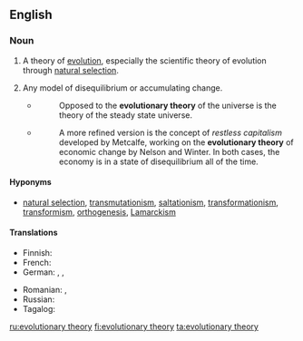 ==English==
{{wikipedia}}

===Noun===
{{en-noun|head=[[evolutionary]] [[theory]]|evolutionary theories}}

# {{context|biology}} A theory of [[evolution]], especially the scientific theory of evolution through [[natural selection]].
# {{context|by extension}} Any model of disequilibrium or accumulating change.
#* {{quote-book|year=1962|author=Clifford D. Simak|title=The Solar System: Our New Front Yard|chapter=|url=|isbn=|page=70}}
#*: Opposed to the '''evolutionary theory''' of the universe is the theory of the steady state universe.
#* {{quote-book|year=2015|author=Jorge Turmo Arnal|title=Financial Crisis and the Failure of Economic Theory|chapter=|url=|isbn=|page=155}}
#*: A more refined version is the concept of ''restless capitalism'' developed by Metcalfe, working on the '''evolutionary theory''' of economic change by Nelson and Winter. In both cases, the economy is in a state of disequilibrium all of the time.

====Hyponyms====
* {{sense|biology}} [[natural selection]], [[transmutationism]], [[saltationism]], [[transformationism]], [[transformism]], [[orthogenesis]], [[Lamarckism]]

====Translations====
{{trans-top|theory of evolution}}
* Finnish: {{t+|fi|evoluutioteoria}}
* French: {{t|fr|théorie de l'évolution|f}}
* German: {{t+|de|Evolutionstheorie|f}}, {{t+|de|Deszendenztheorie|f}}, {{t+|de|Abstammungstheorie|f}}
{{trans-mid}}
* Romanian: {{t|ro|teorie evoluționară|f}}, {{t|ro|teorie evoluțională|f}}
* Russian: {{t|ru|тео́рия эволю́ции|f}}
* Tagalog: {{t|tl|huna ng kasunlaran}}
{{trans-bottom}}

[[ru:evolutionary theory]]
[[fi:evolutionary theory]]
[[ta:evolutionary theory]]
